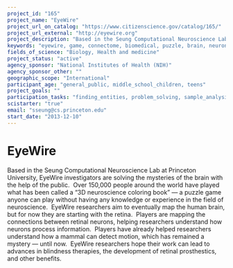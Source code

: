```yaml
---
project_id: "165"
project_name: "EyeWire"
project_url_on_catalog: "https://www.citizenscience.gov/catalog/165/"
project_url_external: "http://eyewire.org"
project_description: "Based in the Seung Computational Neuroscience Lab at Princeton University, EyeWire investigators are solving the mysteries of the brain with the help of the public.\u00a0 Over 150,000 people around the world have played what has been called a \u201c3D neuroscience coloring book\u201d \u2014 a puzzle game anyone can play without having any knowledge or experience in the field of neuroscience.\u00a0 EyeWire researchers aim to eventually map the human brain, but for now they are starting with the retina.\u00a0 Players are mapping the connections between retinal neurons, helping researchers understand how neurons process information.\u00a0 Players have already helped researchers understand how a mammal can detect motion, which has remained a mystery \u2014 until now.\u00a0 EyeWire researchers hope their work can lead to advances in blindness therapies, the development of retinal prosthestics, and other benefits."
keywords: "eyewire, game, connectome, biomedical, puzzle, brain, neuron, retina"
fields_of_science: "Biology, Health and medicine"
project_status: "active"
agency_sponsor: "National Institutes of Health (NIH)"
agency_sponsor_other: ""
geographic_scope: "International"
participant_age: "general_public, middle_school_children, teens"
project_goals: ""
participation_tasks: "finding_entities, problem_solving, sample_analysis"
scistarter: "true"
email: "sseung@cs.princeton.edu"
start_date: "2013-12-10"
---
```


# EyeWire

Based in the Seung Computational Neuroscience Lab at Princeton University, EyeWire investigators are solving the mysteries of the brain with the help of the public.  Over 150,000 people around the world have played what has been called a “3D neuroscience coloring book” — a puzzle game anyone can play without having any knowledge or experience in the field of neuroscience.  EyeWire researchers aim to eventually map the human brain, but for now they are starting with the retina.  Players are mapping the connections between retinal neurons, helping researchers understand how neurons process information.  Players have already helped researchers understand how a mammal can detect motion, which has remained a mystery — until now.  EyeWire researchers hope their work can lead to advances in blindness therapies, the development of retinal prosthestics, and other benefits.
